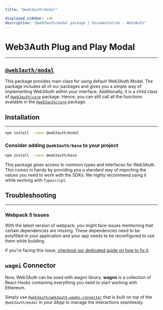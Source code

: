 ```yaml
---
title: "@web3auth/modal"

displayed_sidebar: sdk
description: "@web3auth/modal package | Documentation - Web3Auth"
---
```


# Web3Auth Plug and Play Modal

---

## [`@web3auth/modal`](https://npmjs.com/package/@web3auth/modal)

This package provides main class for using default Web3Auth Modal. The package includes all of our packages and gives you a simple way of implementing
Web3Auth within your interface. Additionally, it is a child class of [`@web3auth/core`](/sdk/web/no-modal) package. Hence, you can still call all the
functions available in the [`@web3auth/core`](/sdk/web/no-modal) package.

## Installation

---

```bash npm2yarn
npm install --save @web3auth/modal
```

### Consider adding `@web3auth/base` to your project

```bash npm2yarn
npm install --save @web3auth/base
```

This package gives access to common types and interfaces for Web3Auth. This comes in handy by providing you a standard way of importing the values you
need to work with the SDKs. We highly recommend using it while working with `Typescript`.

## Troubleshooting

---

### Webpack 5 Issues

With the latest version of webpack, you might face issues mentioning that certain dependencies are missing. These dependencies need to be polyfilled
in your application and your app needs to be reconfigured to use them while building.

If you're facing this issue, [checkout our dedicated guide on how to fix it](/troubleshooting/webpack-issues).

## `wagmi` Connector

Now, Web3Auth can be used with wagmi library. **wagmi** is a collection of React Hooks containing everything you need to start working with Ethereum.

Simply use [`@web3auth/web3auth-wagmi-connector`](./wagmi-connector) that is built on top of the `@web3auth/modal` in your dApp to manage the
interactions seamlessly.
